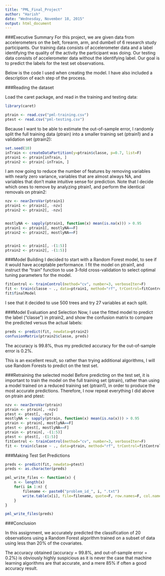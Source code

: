 ```yaml
---
title: "PML_Final_Project"
author: "Harish"
date: "Wednesday, November 18, 2015"
output: html_document
---
```


###Executive Summary
For this project, we are given data from accelerometers on the belt, forearm, arm, and dumbell of 6 research study participants. Our training data consists of accelerometer data and a label identifying the quality of the activity the participant was doing. Our testing data consists of accelerometer data without the identifying label. Our goal is to predict the labels for the test set observations.

Below is the code I used when creating the model. I have also included a description of each step of the process.


###Reading the dataset

Load the caret package, and read in the training and testing data:
```r
library(caret)
```


```r
ptrain <- read.csv("pml-training.csv")
ptest <- read.csv("pml-testing.csv")
```

Because I want to be able to estimate the out-of-sample error, I randomly split the full training data (ptrain) into a smaller training set (ptrain1) and a validation set (ptrain2):


```r
set.seed(10)
inTrain <- createDataPartition(y=ptrain$classe, p=0.7, list=F)
ptrain1 <- ptrain[inTrain, ]
ptrain2 <- ptrain[-inTrain, ]
```
I am now going to reduce the number of features by removing variables with nearly zero variance, variables that are almost always NA, and variables that don't make intuitive sense for prediction. Note that I decide which ones to remove by analyzing ptrain1, and perform the identical removals on ptrain2:

```r

nzv <- nearZeroVar(ptrain1)
ptrain1 <- ptrain1[, -nzv]
ptrain2 <- ptrain2[, -nzv]


mostlyNA <- sapply(ptrain1, function(x) mean(is.na(x))) > 0.95
ptrain1 <- ptrain1[, mostlyNA==F]
ptrain2 <- ptrain2[, mostlyNA==F]


ptrain1 <- ptrain1[, -(1:5)]
ptrain2 <- ptrain2[, -(1:5)]
```
###Model Building
I decided to start with a Random Forest model, to see if it would have acceptable performance. I fit the model on ptrain1, and instruct the "train" function to use 3-fold cross-validation to select optimal tuning parameters for the model.

```r
fitControl <- trainControl(method="cv", number=3, verboseIter=F)
fit <- train(classe ~ ., data=ptrain1, method="rf", trControl=fitControl)
fit$finalModel

```
I see that it decided to use 500 trees and try 27 variables at each split.

###Model Evaluation and Selection
Now, I use the fitted model to predict the label ("classe") in ptrain2, and show the confusion matrix to compare the predicted versus the actual labels:

```r
preds <- predict(fit, newdata=ptrain2)
confusionMatrix(ptrain2$classe, preds)
```
The accuracy is 99.8%, thus my predicted accuracy for the out-of-sample error is 0.2%.

This is an excellent result, so rather than trying additional algorithms, I will use Random Forests to predict on the test set.

###Retraining the selected model
Before predicting on the test set, it is important to train the model on the full training set (ptrain), rather than using a model trained on a reduced training set (ptrain1), in order to produce the most accurate predictions. Therefore, I now repeat everything I did above on ptrain and ptest:
```r
nzv <- nearZeroVar(ptrain)
ptrain <- ptrain[, -nzv]
ptest <- ptest[, -nzv]
mostlyNA <- sapply(ptrain, function(x) mean(is.na(x))) > 0.95
ptrain <- ptrain[, mostlyNA==F]
ptest <- ptest[, mostlyNA==F]
ptrain <- ptrain[, -(1:5)]
ptest <- ptest[, -(1:5)]
fitControl <- trainControl(method="cv", number=3, verboseIter=F)
fit <- train(classe ~ ., data=ptrain, method="rf", trControl=fitControl)
```
###Making Test Set Predictions
```r
preds <- predict(fit, newdata=ptest)
preds <- as.character(preds)

pml_write_files <- function(x) {
    n <- length(x)
    for(i in 1:n) {
        filename <- paste0("problem_id_", i, ".txt")
        write.table(x[i], file=filename, quote=F, row.names=F, col.names=F)
    }
}

pml_write_files(preds)
```
###Conclusion

In this assignment, we accurately predicted the classification of 20 observations using a Random Forest algorithm trained on a subset of data using less than 20% of the covariates.

The accuracy obtained (accuracy = 99.8%, and out-of-sample error = 0.2%) is obviously highly suspicious as it is never the case that machine learning algorithms are that accurate, and a mere 85% if often a good accuracy result.



